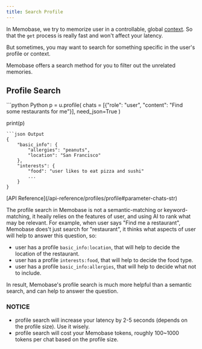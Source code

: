 ```yaml
---
title: Search Profile
---
```


In Memobase, we try to memorize user in a controllable, global [context](/features/context).
So that the `get` process is really fast and won't affect your latency.

But sometimes, you may want to search for something specific in the user's profile or context.

Memobase offers a search method for you to filter out the unrelated memories.
## Profile Search
<CodeGroup>
```python Python
p = u.profile(
    chats = [{"role": "user", "content": "Find some restaurants for me"}], 
    need_json=True
)

print(p)
```
```json Output
{
    "basic_info": {
        "allergies": "peanuts",
        "location": "San Francisco"
    },
    "interests": {
        "food": "user likes to eat pizza and sushi"
        ...
    } 
}
```
</CodeGroup>
[API Reference](/api-reference/profiles/profile#parameter-chats-str)

The profile search in Memobase is not a semantic-matching or keyword-matching, 
it heaily relies on the features of user, and using AI to rank what may be relevant.
For example, when user says "Find me a restaurant", Memobase does't just search for "restaurant", it thinks what aspects of user will help to answer this question, so:
- user has a profile `basic_info:location`, that will help to decide the location of the restaurant.
- user has a profile `interests:food`, that will help to decide the food type.
- user has a profile `basic_info:allergies`, that will help to decide what not to include.


In result, Memobase's profile search is much more helpful than a semantic search, and can help to answer the question.



### NOTICE
- profile search will increase your latency by 2-5 seconds (depends on the profile size). Use it wisely.
- profile search will cost your Memobase tokens, roughly 100~1000 tokens per chat based on the profile size.


